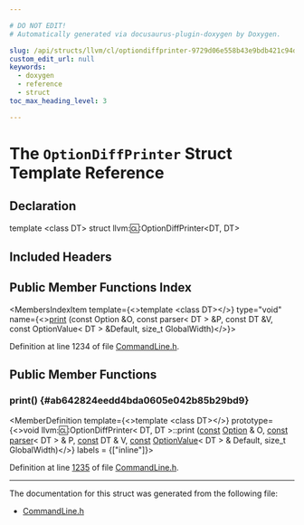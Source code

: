 ```yaml
---

# DO NOT EDIT!
# Automatically generated via docusaurus-plugin-doxygen by Doxygen.

slug: /api/structs/llvm/cl/optiondiffprinter-9729d06e558b43e9bdb421c94d487221
custom_edit_url: null
keywords:
  - doxygen
  - reference
  - struct
toc_max_heading_level: 3

---
```





# The `OptionDiffPrinter` Struct Template Reference

<DoxygenPage pluginConfig={pluginConfig}>



## Declaration

<CodeBlock>template &lt;class DT&gt;
struct llvm::cl::OptionDiffPrinter&lt;DT, DT&gt;</CodeBlock>

## Included Headers

<IncludesList>
<IncludesListItem
  filePath="llvm/Support/CommandLine.h"
  permalink="/docs/api/files/include/include/llvm/include/llvm/support/commandline-h"
  isLocal="true" />
</IncludesList>

## Public Member Functions Index

<MembersIndex>

<MembersIndexItem
  template={<>template &lt;class DT&gt;</>}
  type="void"
  name={<><a href="#ab642824eedd4bda0605e042b85b29bd9">print</a> (const Option &amp;O, const parser&lt; DT &gt; &amp;P, const DT &amp;V, const OptionValue&lt; DT &gt; &amp;Default, size&#95;t GlobalWidth)</>}>
</MembersIndexItem>

</MembersIndex>


Definition at line 1234 of file <a href="/docs/api/files/include/include/llvm/include/llvm/support/commandline-h">CommandLine.h</a>.

<SectionDefinition>

## Public Member Functions

### print() {#ab642824eedd4bda0605e042b85b29bd9}

<MemberDefinition
  template={<>template &lt;class DT&gt;</>}
  prototype={<>void llvm::cl::OptionDiffPrinter&lt; DT, DT &gt;::print (<a href="/docs/api/files/lib/lib/target/lib/target/aarch64/aarch64promoteconstant-cpp/#a90f8350fecae261c25be85d38b451bff">const</a> <a href="/docs/api/classes/llvm/cl/option">Option</a> &amp; O, <a href="/docs/api/files/lib/lib/target/lib/target/aarch64/aarch64promoteconstant-cpp/#a90f8350fecae261c25be85d38b451bff">const</a> <a href="/docs/api/classes/llvm/cl/parser">parser</a>&lt; DT &gt; &amp; P, <a href="/docs/api/files/lib/lib/target/lib/target/aarch64/aarch64promoteconstant-cpp/#a90f8350fecae261c25be85d38b451bff">const</a> DT &amp; V, <a href="/docs/api/files/lib/lib/target/lib/target/aarch64/aarch64promoteconstant-cpp/#a90f8350fecae261c25be85d38b451bff">const</a> <a href="/docs/api/structs/llvm/cl/optionvalue">OptionValue</a>&lt; DT &gt; &amp; Default, size&#95;t GlobalWidth)</>}
  labels = {["inline"]}>

Definition at line <a href="/docs/api/files/include/include/llvm/include/llvm/support/commandline-h/#l01235">1235</a> of file <a href="/docs/api/files/include/include/llvm/include/llvm/support/commandline-h">CommandLine.h</a>.
</MemberDefinition>

</SectionDefinition>

<hr/>

The documentation for this struct was generated from the following file:

<ul>
<li><a href="/docs/api/files/include/include/llvm/include/llvm/support/commandline-h">CommandLine.h</a></li>
</ul>

</DoxygenPage>
